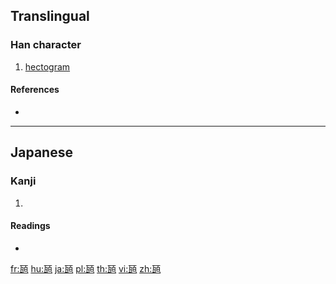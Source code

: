 ==Translingual==

===Han character===
{{Han char|rn=98|rad=瓦|as=06|sn=11|four=|canj=MNMA}}

# [[hectogram]]

====References====
* {{Han ref|kx=0749.131|dkj=21499|dj=1157.330|hdz=21424.111|uh=74F8|ud=29944}}

----

==Japanese==

===Kanji===
{{ja-kanji|grade=|rs=瓦06}}

# {{defn|lang=ja|sort=瓦06}}

====Readings====
* {{ja-readings|on=|kun=[[ヘクトグラム]] (hekutoguramu)|nanori=}}

[[fr:瓸]]
[[hu:瓸]]
[[ja:瓸]]
[[pl:瓸]]
[[th:瓸]]
[[vi:瓸]]
[[zh:瓸]]